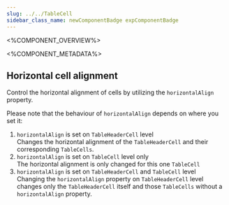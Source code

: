 ```yaml
---
slug: ../../TableCell
sidebar_class_name: newComponentBadge expComponentBadge
---
```



<%COMPONENT_OVERVIEW%>

<%COMPONENT_METADATA%>

## Horizontal cell alignment

Control the horizontal alignment of cells by utilizing the `horizontalAlign` property.

Please note that the behaviour of `horizontalAlign` depends on where you set it:
1. `horizontalAlign` is set on `TableHeaderCell` level<br />
Changes the horizontal alignment of the `TableHeaderCell` and their corresponding `TableCells`.
2. `horizontalAlign` is set on `TableCell` level only<br />
The horizontal alignment is only changed for this one `TableCell`
3. `horizontalAlign` is set on `TableHeaderCell` and `TableCell` level<br />
Changing the `horizontalAlign` property on `TableHeaderCell` level changes only the `TableHeaderCell` itself and those `TableCells` without a `horizontalAlign` property.

<HAlign />